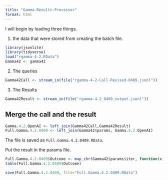 ```yaml
---
title: "Gamma-Results-Processor"
format: html
---
```


I will begin by loading three things.  

1. the data that were stored from creating the batch file.

```r
library(jsonlite)
library(tidyverse)
load("rgamma-4-2.RData")
Gamma42 <- gamma42
```

2. The queries

```r
Gamma42Call <- stream_in(file("rgamma-4-2-Call-Revised-0409.jsonl"))
```

3. The Results

```r
Gamma42Result <- stream_in(file("rgamma-4-2_0409_output.jsonl"))
```

## Merge the call and the result

```r
Gamma.4.2.OpenAI <- left_join(Gamma42Call,Gamma42Result)
Full.Gamma.4.2.0409 <- left_join(Gamma42$params, Gamma.4.2.OpenAI)
```

The file is saved as `Full.Gamma.4.2.0409.RData`.

Put the result in the params file.

```r
Full.Gamma.4.2.0409$Outcome <- map_chr(Gamma42$params$iter, function(x) { unlist(Gamma42Result$response$body$choices[[x]][[2]][2]) })
table(Full.Gamma.4.2.0409$Outcome)
```

```r
save(Full.Gamma.4.2.0409, file="Full.Gamma.4.2.0409.RData")
```

